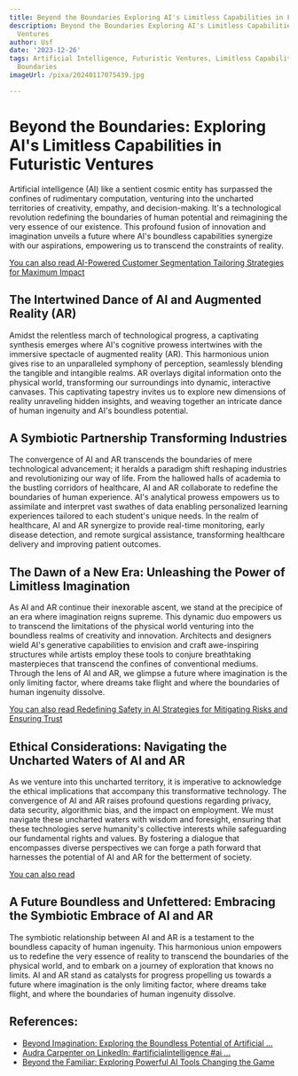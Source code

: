 ```yaml
---
title: Beyond the Boundaries Exploring AI's Limitless Capabilities in Futuristic Ventures
description: Beyond the Boundaries Exploring AI's Limitless Capabilities in Futuristic
  Ventures
author: Usf
date: '2023-12-26'
tags: Artificial Intelligence, Futuristic Ventures, Limitless Capabilities, Exploration,
  Boundaries
imageUrl: /pixa/20240117075439.jpg

---
```

# Beyond the Boundaries: Exploring AI's Limitless Capabilities in  Futuristic Ventures

Artificial  intelligence (AI) like a sentient cosmic entity has surpassed the confines of rudimentary computation, venturing into the uncharted territories of creativity, empathy, and decision-making. It's a technological revolution redefining  the  boundaries of human potential and reimagining the very essence of our existence. This profound fusion of innovation and imagination  unveils  a future where AI's  boundless capabilities synergize with our aspirations,  empowering us to transcend the constraints of reality.

[You can also read AI-Powered Customer Segmentation Tailoring Strategies  for Maximum  Impact](AI-Powered%20Customer%20Segmentation%20Tailoring%20Strategies%20for%20Maximum%20Impact)


## The Intertwined Dance of AI and Augmented Reality (AR)

Amidst the relentless march of technological progress,  a captivating synthesis emerges where AI's cognitive prowess intertwines with the immersive  spectacle  of augmented reality (AR). This harmonious union gives rise to an unparalleled symphony of  perception, seamlessly blending the tangible and intangible realms. AR overlays digital information onto the physical world,  transforming our surroundings into dynamic, interactive canvases. This captivating tapestry invites  us to  explore new dimensions of reality unraveling hidden insights, and weaving together an  intricate dance of human ingenuity and  AI's boundless potential.

## A Symbiotic Partnership Transforming  Industries

The convergence  of AI and AR transcends the boundaries of mere  technological advancement; it  heralds a paradigm shift reshaping  industries and revolutionizing our way of life. From the hallowed halls of academia to the bustling corridors of healthcare, AI  and AR collaborate to redefine the boundaries  of human experience. AI's analytical prowess empowers us  to assimilate and interpret vast swathes  of  data enabling personalized learning experiences tailored to each student's unique needs. In the realm of healthcare, AI and AR synergize to provide real-time monitoring, early disease detection, and remote surgical assistance, transforming healthcare delivery and improving patient outcomes.

##  The Dawn of a New Era: Unleashing the  Power of Limitless Imagination

As AI  and AR continue  their inexorable ascent, we stand at the  precipice of an era where imagination reigns supreme. This dynamic duo empowers us to transcend the limitations of the physical world venturing into the boundless realms of creativity and  innovation. Architects and designers wield AI's generative capabilities  to envision and craft awe-inspiring structures while artists employ these tools to conjure breathtaking masterpieces that transcend the confines of conventional mediums. Through the lens of AI and AR, we glimpse a  future where imagination is the  only limiting factor, where dreams take flight and where the boundaries of human  ingenuity  dissolve.

[You can also  read Redefining Safety in AI Strategies for Mitigating Risks and  Ensuring Trust](Redefining%20Safety%20in%20AI%20Strategies%20for%20Mitigating%20Risks%20and%20Ensuring%20Trust)


## Ethical Considerations: Navigating the Uncharted  Waters of AI and AR

As we venture into this uncharted territory, it is  imperative to acknowledge the ethical implications that  accompany this transformative technology. The convergence of AI and AR raises profound questions regarding privacy, data security, algorithmic bias, and the impact on employment. We must navigate these uncharted waters with wisdom and foresight, ensuring that these technologies serve humanity's collective interests while safeguarding our  fundamental  rights and values. By fostering a dialogue that encompasses  diverse perspectives we can forge a path forward that harnesses the potential  of AI and AR for the betterment of society.

[You can also read ]()


## A Future Boundless and Unfettered: Embracing  the Symbiotic Embrace  of AI and AR

The symbiotic relationship between AI  and AR is a testament to the boundless capacity of human ingenuity. This harmonious union empowers us to redefine  the very essence of reality to transcend the boundaries of the physical world,  and to embark on a  journey of exploration that knows no limits. AI  and AR stand as catalysts for progress propelling us  towards a future  where imagination is the only limiting factor, where dreams take flight,  and where the  boundaries of human ingenuity dissolve.

## References:
- [Beyond Imagination: Exploring the Boundless Potential of Artificial ...](https://medium.com/@pratikKargathra/beyond-imagination-exploring-the-boundless-potential-of-artificial-intelligence-and-augmented-b03e7ef4b2ba)
- [Audra Carpenter on LinkedIn: #artificialintelligence #ai ...](https://www.linkedin.com/posts/audracarpenter_artificialintelligence-ai-futureofwork-activity-7144694505126985728-nNbE)
- [Beyond the Familiar: Exploring Powerful AI Tools Changing the Game](https://www.linkedin.com/pulse/beyond-familiar-exploring-powerful-ai-tools-changing-game-gopaluni)
